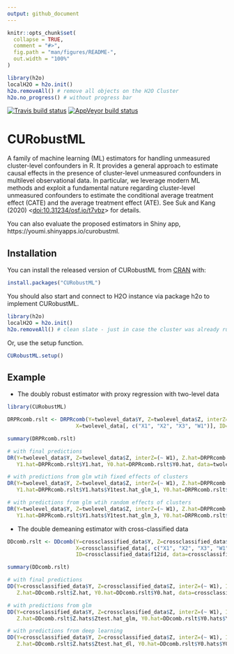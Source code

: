 ```yaml
---
output: github_document
---
```


<!-- README.md is generated from README.Rmd. Please edit that file -->

```r
knitr::opts_chunk$set(
  collapse = TRUE,
  comment = "#>",
  fig.path = "man/figures/README-",
  out.width = "100%"
)

library(h2o)
localH2O = h2o.init()
h2o.removeAll() # remove all objects on the H2O Cluster
h2o.no_progress() # without progress bar
```

<!-- badges: start -->
[![Travis build status](https://travis-ci.com/youmisuk/CURobustML.svg?branch=master)](https://travis-ci.com/youmisuk/CURobustML)
[![AppVeyor build status](https://ci.appveyor.com/api/projects/status/github/youmisuk/CURobustML?branch=master&svg=true)](https://ci.appveyor.com/project/youmisuk/CURobustML)
<!-- badges: end -->

# CURobustML

A family of machine learning (ML) estimators for handling unmeasured cluster-level confounders in R. It provides a general approach to estimate causal effects in the presence of cluster-level unmeasured confounders in multilevel observational data. In particular, we leverage modern ML methods and exploit a fundamental nature regarding cluster-level unmeasured confounders to estimate the conditional average treatment effect (CATE) and the average treatment effect (ATE). See Suk and Kang (2020) <[doi:10.31234/osf.io/t7vbz](https://doi.org/10.31234/osf.io/t7vbz)> for details. 

You can also evaluate the proposed estimators in Shiny app, https://youmi.shinyapps.io/curobustml.

## Installation

You can install the released version of CURobustML from [CRAN](https://CRAN.R-project.org) with:

``` r
install.packages("CURobustML")
```

You should also start and connect to H2O instance via package h2o to implement CURobustML. 

```r
library(h2o)
localH2O = h2o.init()
h2o.removeAll() # clean slate - just in case the cluster was already running
```

Or, use the setup function.

```r
CURobustML.setup()
```


## Example

- The doubly robust estimator with proxy regression with two-level data

```r
library(CURobustML)

DRPRcomb.rslt <- DRPRcomb(Y=twolevel_data$Y, Z=twolevel_data$Z, interZ=(~ W1),
                      X=twolevel_data[, c("X1", "X2", "X3", "W1")], ID=twolevel_data$id, data=twolevel_data)

summary(DRPRcomb.rslt)

# with final predictions
DR(Y=twolevel_data$Y, Z=twolevel_data$Z, interZ=(~ W1), Z.hat=DRPRcomb.rslt$Z.hat,
   Y1.hat=DRPRcomb.rslt$Y1.hat, Y0.hat=DRPRcomb.rslt$Y0.hat, data=twolevel_data)

# with predictions from glm wtih fixed effects of clusters
DR(Y=twolevel_data$Y, Z=twolevel_data$Z, interZ=(~ W1), Z.hat=DRPRcomb.rslt$Z.hats$Ztest.hat_glm_1,
   Y1.hat=DRPRcomb.rslt$Y1.hats$Y1test.hat_glm_1, Y0.hat=DRPRcomb.rslt$Y0.hats$Y0test.hat_glm_1, data=twolevel_data)

# with predictions from glm wtih random effects of clusters
DR(Y=twolevel_data$Y, Z=twolevel_data$Z, interZ=(~ W1), Z.hat=DRPRcomb.rslt$Z.hats$Ztest.hat_glm_3,
   Y1.hat=DRPRcomb.rslt$Y1.hats$Y1test.hat_glm_3, Y0.hat=DRPRcomb.rslt$Y0.hats$Y0test.hat_glm_3, data=twolevel_data)
```

- The double demeaning estimator with cross-classified data

```r
DDcomb.rslt <- DDcomb(Y=crossclassified_data$Y, Z=crossclassified_data$Z, interZ=(~ W1),
                      X=crossclassified_data[, c("X1", "X2", "X3", "W1", "Q1")],
                      ID=crossclassified_data$f12id, data=crossclassified_data)

summary(DDcomb.rslt)

# with final predictions
DD(Y=crossclassified_data$Y, Z=crossclassified_data$Z, interZ=(~ W1), ID=crossclassified_data$f12id,
   Z.hat=DDcomb.rslt$Z.hat, Y0.hat=DDcomb.rslt$Y0.hat, data=crossclassified_data)

# with predictions from glm
DD(Y=crossclassified_data$Y, Z=crossclassified_data$Z, interZ=(~ W1), ID=crossclassified_data$f12id,
   Z.hat=DDcomb.rslt$Z.hats$Ztest.hat_glm, Y0.hat=DDcomb.rslt$Y0.hats$Y0test.hat_glm, data=crossclassified_data)

# with predictions from deep learning
DD(Y=crossclassified_data$Y, Z=crossclassified_data$Z, interZ=(~ W1), ID=crossclassified_data$f12id,
   Z.hat=DDcomb.rslt$Z.hats$Ztest.hat_dl, Y0.hat=DDcomb.rslt$Y0.hats$Y0test.hat_dl, data=crossclassified_data)
```
